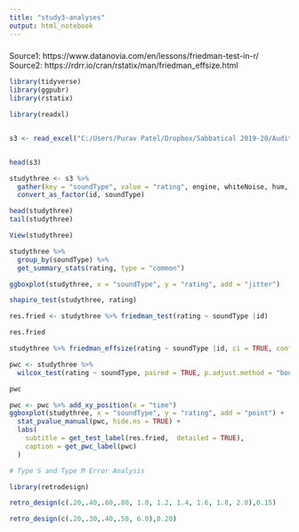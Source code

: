---
title: "study3-analyses"
output: html_notebook
---

###
Source1: https://www.datanovia.com/en/lessons/friedman-test-in-r/
Source2: https://rdrr.io/cran/rstatix/man/friedman_effsize.html


```{r}

library(tidyverse)
library(ggpubr)
library(rstatix)

```

```{r}

library(readxl)


s3 <- read_excel("C:/Users/Purav Patel/Dropbox/Sabbatical 2019-20/Auditing/Human Factors/Noise Research Presentation/Data & Analyses/Data/study-3-summary-ratings-edited.xlsx")


head(s3)


```


```{r}

studythree <- s3 %>%
  gather(key = "soundType", value = "rating", engine, whiteNoise, hum, whistle, horn, siren) %>%
  convert_as_factor(id, soundType)

head(studythree)
tail(studythree)

View(studythree)  

```


```{r}

studythree %>%
  group_by(soundType) %>%
  get_summary_stats(rating, type = "common")

```
```{r}

ggboxplot(studythree, x = "soundType", y = "rating", add = "jitter")

```


```{r}

shapiro_test(studythree, rating)

```


```{r}

res.fried <- studythree %>% friedman_test(rating ~ soundType |id)

res.fried

```

```{r}

studythree %>% friedman_effsize(rating ~ soundType |id, ci = TRUE, conf.level = 0.99, ci.type = "perc", nboot = 1000)

```

```{r}

pwc <- studythree %>%
  wilcox_test(rating ~ soundType, paired = TRUE, p.adjust.method = "bonferroni")

pwc

```


```{r}

pwc <- pwc %>% add_xy_position(x = "time")
ggboxplot(studythree, x = "soundType", y = "rating", add = "point") +
  stat_pvalue_manual(pwc, hide.ns = TRUE) +
  labs(
    subtitle = get_test_label(res.fried,  detailed = TRUE),
    caption = get_pwc_label(pwc)
  )


```

```{r}

# Type S and Type M Error Analysis

library(retrodesign)

retro_design(c(.20,.40,.60,.80, 1.0, 1.2, 1.4, 1.6, 1.8, 2.0),0.15)

```

```{r}

retro_design(c(.20,.30,.40,.50, 6.0),0.20)


```










